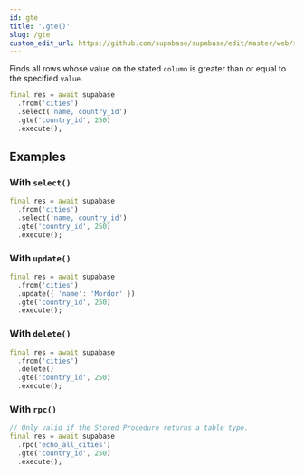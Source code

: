 ```yaml
---
id: gte
title: '.gte()'
slug: /gte
custom_edit_url: https://github.com/supabase/supabase/edit/master/web/spec/supabase_dart_v1_ref.yml
---
```



Finds all rows whose value on the stated `column` is greater than or equal to the specified `value`.

```dart
final res = await supabase
  .from('cities')
  .select('name, country_id')
  .gte('country_id', 250)
  .execute();
```

## Examples

### With `select()`

```dart
final res = await supabase
  .from('cities')
  .select('name, country_id')
  .gte('country_id', 250)
  .execute();
```

### With `update()`

```dart
final res = await supabase
  .from('cities')
  .update({ 'name': 'Mordor' })
  .gte('country_id', 250)
  .execute();
```

### With `delete()`

```dart
final res = await supabase
  .from('cities')
  .delete()
  .gte('country_id', 250)
  .execute();
```

### With `rpc()`

```dart
// Only valid if the Stored Procedure returns a table type.
final res = await supabase
  .rpc('echo_all_cities')
  .gte('country_id', 250)
  .execute();
```
